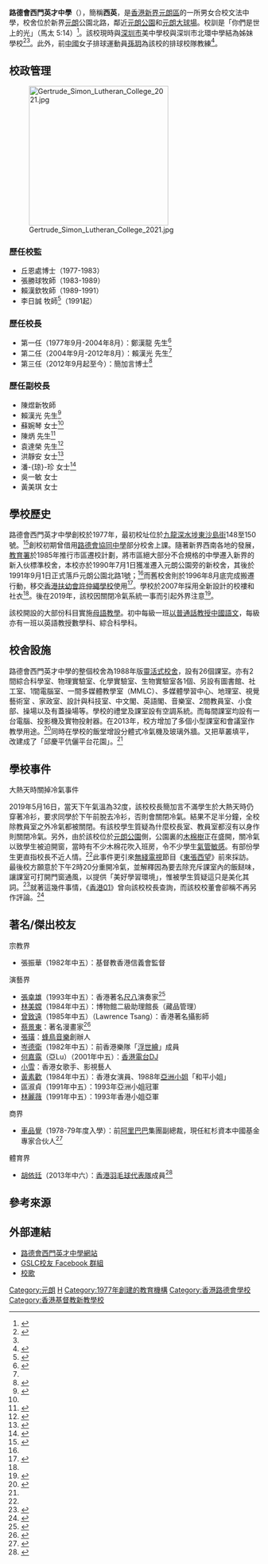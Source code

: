 {{noteTA
|1=zh-hant:蹲廁;zh-hk:踎廁;zh-mo:踎廁;zh-hans:蹲厕;
}}
{{Infobox_School 
| name = 路德會西門英才中學<br>Gertrude Simon Lutheran College
| image= [[File:GSLC_logo.png|250px]]
| motto= 「你們是世上的光」（太5:14）<br> You are the light of the world. (Matthew 5:14)
| established= 1977年 
| area= 約5300平方米
| type= [[資助學校|資助學校]]
| principal =  簡加言博士
| vice_principal = 洪靜安女士、黃美琪女士、吳一敏女士
| assistant_principal     =陳嘉敏女士、何家豪先生
| publication = 校訊
| faculty =  
| enrollment =  690人（2020-21年度）
| district = [[元朗區|元朗區]]
| address = [[香港|香港]][[新界|新界]][[元朗|元朗]]公園北路1號 
| language = [[中文|中文]]為主
| tel = (852) 2478 2552 
| website = https://www.gslc.edu.hk
}}
'''路德會西門英才中學'''（{{lang-en|Gertrude Simon Lutheran College}}），簡稱'''西英'''，是[[香港|香港]][[新界|新界]][[元朗區|元朗區]]的一所男女合校文法中學，校舍位於新界[[元朗|元朗]]公園北路，鄰近[[元朗公園|元朗公園]]和[[元朗大球場|元朗大球場]]。校訓是「你們是世上的光」（馬太 5:14）<ref name="校訊2014年3月">{{cite web |url=http://home.gslc.edu.hk/schoolweb/newsletter/4.pdf |title=校訊 |last= |first= |date=2014-3 |website= |publisher=路德會西門英才中學 |access-date=2019-09-20|quote= |archive-url=https://web.archive.org/web/20190920093441/http://home.gslc.edu.hk/schoolweb/newsletter/4.pdf |archive-date=2019-09-20 |dead-url=yes }}</ref>。該校現時與[[深圳市|深圳市]]美中學校與深圳市北環中學結為姊妹學校<ref>{{cite web |url=http://home.gslc.edu.hk/schoolweb/newsletter/2.pdf |title=校訊 |last= |first= |date=2013-6 |website= |publisher=路德會西門英才中學 |access-date=2019-09-20|quote= |archive-url=https://web.archive.org/web/20190920093440/http://home.gslc.edu.hk/schoolweb/newsletter/2.pdf |archive-date=2019-09-20 |dead-url=yes }}</ref><ref name="校訊2014年3月" />。此外，前[[中國|中國]]女子排球運動員[[孫玥|孫玥]]為該校的排球校隊教練<ref>{{cite web |url=http://home.gslc.edu.hk/schoolweb/newsletter/12.pdf |title=校訊 |last= |first= |date=2016-10 |website= |publisher=路德會西門英才中學 |access-date=2019-09-20|quote= |archive-url=https://web.archive.org/web/20190921070731/http://home.gslc.edu.hk/schoolweb/newsletter/12.pdf |archive-date=2019-09-21 |dead-url=yes }}</ref>。

==校政管理==
[[File:Gertrude_Simon_Lutheran_College_2021.jpg|280px]]

===歷任校監===
*丘恩處博士（1977-1983）
*張勝球牧師（1983-1989）
*賴漢欽牧師（1989-1991）
*李日誠 牧師<ref name="英才之聲第25期（乙）">{{cite web |url=http://home.gslc.edu.hk/schoolweb/elites/0708/0708elites.pdf |title=英才之聲第25期（乙） |last= |first= |date=2007-8 |website= |publisher=路德會西門英才中學 |access-date=2019-09-20|quote= |archive-url=https://web.archive.org/web/20090219071046/http://home.gslc.edu.hk/schoolweb/elites/0708/0708elites.pdf |archive-date=2009-02-19 |dead-url=yes }}</ref>（1991起）

=== 歷任校長 ===
* 第一任（1977年9月-2004年8月）：鄭漢龍 先生<ref name="六十周年校慶紀念特刊">{{cite web |url=http://www.cls.edu.hk/attachment/upload/60_anniversary_Commemorative_publication.pdf |title=六十周年校慶紀念特刊 |last= |first= |date=2013 |website= |publisher=路德會協同中學 |access-date=2019-09-20|quote= |archive-date=2020-08-05 |archive-url=https://web.archive.org/web/20200805143321/http://www.cls.edu.hk/attachment/upload/60_anniversary_Commemorative_publication.pdf |dead-url=no }}</ref>
* 第二任（2004年9月-2012年8月）：賴漢光 先生<ref name="六十周年校慶紀念特刊" />
* 第三任（2012年9月起至今）：簡加言博士<ref>{{cite news | title=﻿簡加言博士 書香育英才 | url=http://www.takungpao.com.hk/hongkong/text/2018/0207/144735.html | format= | publisher=香港大公報 | date=2018-02-07| accessdate=2019-09-20| quote= | archive-date=2019-09-20 | archive-url=https://web.archive.org/web/20190920090521/http://www.takungpao.com.hk/hongkong/text/2018/0207/144735.html | dead-url=no }}</ref>

===歷任副校長===
*陳煜新牧師
* 賴漢光 先生<ref name="英才之聲第25期（甲）">{{cite web |url=http://home.gslc.edu.hk/schoolweb/elites/sections_03.htm |title=英才之聲第25期（甲） |last= |first= |date=2006 |website= |publisher=路德會西門英才中學 |access-date=2019-09-20|quote= |archive-url=https://web.archive.org/web/20090210035656/http://home.gslc.edu.hk/schoolweb/elites/sections_03.htm |archive-date=2009-02-10 |dead-url=yes }}</ref>
* 蘇婉琴 女士<ref name="英才之聲第25期（甲）" />
* 陳炳 先生<ref>{{cite web |url=http://home.gslc.edu.hk/schoolweb/teachers/03MrChan/ |title=副校長檔案 |last= |first= |date= |website= |publisher=路德會西門英才中學 |access-date=2019-09-20|quote= |archive-url=https://web.archive.org/web/20190920090528/http://home.gslc.edu.hk/schoolweb/teachers/03MrChan/ |archive-date=2019-09-20 |dead-url=yes }}</ref>
* 袁達榮 先生<ref>{{cite web |url=http://home.gslc.edu.hk/schoolweb/newsletter/6.pdf |title=校訊 |last= |first= |date=2014-10 |website= |publisher=路德會西門英才中學 |access-date=2019-09-20|quote= |archive-url=https://web.archive.org/web/20190920090519/http://home.gslc.edu.hk/schoolweb/newsletter/6.pdf |archive-date=2019-09-20 |dead-url=yes }}</ref>
* 洪靜安 女士<ref>{{cite web |url=https://www.hkcea.edu.hk/tc/award/%E7%AC%AC%E4%BA%8C%E5%B1%86%E5%8D%93%E8%B6%8A%E6%95%99%E8%82%B2%E8%A1%8C%E6%94%BF%E4%BA%BA%E5%93%A1%E7%8D%8E%E5%8B%B5%E8%A8%88%E5%8A%83-2014-16 |title=第二屆卓越教育行政人員獎勵計劃 (2014-16) |last= |first= |date=2015 |website= |publisher=香港教育行政學會 |access-date=2019-09-20|quote=}}</ref>
* 潘-{琼}-珍 女士<ref>{{cite web |url=http://home.gslc.edu.hk/schoolweb/schoolwebsite/News/2018-2019%20%E8%B7%AF%E5%BE%B7%E6%9C%83%E8%A5%BF%E9%96%80%E8%8B%B1%E6%89%8D%E4%B8%AD%E5%AD%B8%E3%80%8C%E8%87%AA%E4%B8%BB%E5%AD%B8%E7%BF%92%E5%85%AC%E9%96%8B%E8%AA%B2%E3%80%8D%E5%A0%B1%E5%90%8D%E8%A1%A8.pdf |title=香港中學校長會 2018-2019「自主學習節–公開課」 |last= |first= |date=2018 |website= |publisher=路德會西門英才中學 |access-date=2019-09-20|quote= }}{{Dead link|date=2020年3月 |bot=InternetArchiveBot |fix-attempted=yes }}</ref>
* 吳一敏 女士
* 黃美琪 女士

==學校歷史==
路德會西門英才中學創校於1977年，最初校址位於[[九龍|九龍]][[深水埗|深水埗]][[東沙島街|東沙島街]]148至150號。<ref name="香港路德會救主基督堂">{{cite news | title=香港路德會救主基督堂 | url=http://www.christianweekly.net/2010/ta21373.htm | format= | publisher=基督教週報第2401期 | date=2010-08-29| accessdate=2019-09-20| quote= | archive-date=2019-09-20 | archive-url=https://web.archive.org/web/20190920090521/http://www.christianweekly.net/2010/ta21373.htm | dead-url=no }}</ref>創校初期曾借用[[路德會協同中學|路德會協同中學]]部分校舍上課。隨著新界西南各地的發展，[[香港教育局|教育署]]於1985年推行市區遷校計劃，將市區絕大部分不合規格的中學遷入新界的新入伙標準校舍，本校亦於1990年7月1日獲准遷入元朗公園旁的新校舍，其後於1991年9月1日正式落戶元朗公園北路1號；<ref name="香港路德會救主基督堂" />而舊校舍則於1996年8月底完成搬遷行動，移交[[香港扶幼會許仲繩學校|香港扶幼會許仲繩學校]]使用<ref>{{cite web |url=http://www.sbc.org.hk/service-units/sbchcsms |title=許仲繩紀念學校 |last= |first= |date= |website= |publisher=香港扶幼會 |access-date=2019-09-21|quote= |archive-date=2019-09-21 |archive-url=https://web.archive.org/web/20190921070732/http://www.sbc.org.hk/service-units/sbchcsms |dead-url=no }}</ref>。學校於2007年採用全新設計的校褸和社衣<ref name="英才之聲第25期（乙）" />。後在2019年，該校因關閉冷氣系統一事而引起外界注意<ref>{{cite news | title=【冷衫風雲】熄冷氣揭霸道校政 坐廁改踎廁 內地交流團收費超額 | url=https://www.hk01.com/%E7%AA%81%E7%99%BC/336023/%E5%86%B7%E8%A1%AB%E9%A2%A8%E9%9B%B2-%E7%86%84%E5%86%B7%E6%B0%A3%E6%8F%AD%E9%9C%B8%E9%81%93%E6%A0%A1%E6%94%BF-%E5%9D%90%E5%BB%81%E6%94%B9%E8%B8%8E%E5%BB%81-%E5%85%A7%E5%9C%B0%E4%BA%A4%E6%B5%81%E5%9C%98%E6%94%B6%E8%B2%BB%E8%B6%85%E9%A1%8D | format= | publisher=香港01 | date=2019-06-03| accessdate=2019-09-20| quote= | archive-date=2019-09-20 | archive-url=https://web.archive.org/web/20190920090534/https://www.hk01.com/%E7%AA%81%E7%99%BC/336023/%E5%86%B7%E8%A1%AB%E9%A2%A8%E9%9B%B2-%E7%86%84%E5%86%B7%E6%B0%A3%E6%8F%AD%E9%9C%B8%E9%81%93%E6%A0%A1%E6%94%BF-%E5%9D%90%E5%BB%81%E6%94%B9%E8%B8%8E%E5%BB%81-%E5%85%A7%E5%9C%B0%E4%BA%A4%E6%B5%81%E5%9C%98%E6%94%B6%E8%B2%BB%E8%B6%85%E9%A1%8D | dead-url=no }}</ref>。

該校開設的大部份科目實施[[母語教學|母語教學]]。初中每級一班[[以普通話教授中文科|以普通話教授中國語文]]，每級亦有一班以英語教授數學科、綜合科學科。

==校舍設施==
路德會西門英才中學的整個校舍為1988年版[[靈活式校舍|靈活式校舍]]，設有26個課室。亦有2間綜合科學室、物理實驗室、化學實驗室、生物實驗室各1個、另設有圖書館、社工室、1間電腦室、一間多媒體教學室（MMLC）、多媒體學習中心、地理室、視覺藝術室 、家政室、設計與科技室、中文閣、英語閣、音樂室、2間教員室、小食部、操場以及有蓋操場等。學校的禮堂及課室設有空調系統。而每間課室均設有一台電腦、投影機及實物投射器。在2013年，校方增加了多個小型課室和會議室作教學用途。<ref name="校訊2013年10月">{{cite web |url=http://home.gslc.edu.hk/schoolweb/newsletter/2.pdf |title=校訊 |last= |first= |date=2013-6 |website= |publisher=路德會西門英才中學 |access-date=2019-09-20|quote= |archive-url=https://web.archive.org/web/20190920093440/http://home.gslc.edu.hk/schoolweb/newsletter/2.pdf |archive-date=2019-09-20 |dead-url=yes }}</ref>同時在學校的飯堂增設分體式冷氣機及玻璃外牆。又把草叢填平，改建成了「邱慶平伉儷平台花園」。<ref name="校訊2013年10月" />

==學校事件==
{{refimprovesect|time=2019-12-05}}
;大熱天時關掉冷氣事件
2019年5月16日，當天下午氣溫為32度，該校校長簡加言不滿學生於大熱天時仍穿著冷衫，要求同學於下午前脫去冷衫，否則會關閉冷氣。結果不足半分鐘，全校除教員室之外冷氣都被關閉。有該校學生質疑為什麼校長室、教員室都沒有以身作則關閉冷氣。另外，由於該校位於[[元朗公園|元朗公園]]側，公園裏的[[木棉樹|木棉樹]]正在盛開，關冷氣以致學生被迫開窗，當時有不少木棉花吹入班房，令不少學生[[氣管敏感|氣管敏感]]。有部份學生更直指校長不近人情。<ref name="大熱天時熄冷氣引不少學生不滿"/>此事件更引來[[無綫電視|無綫電視]]節目《[[東張西望|東張西望]]》前來採訪。最後校方願意於下午2時20分重開冷氣，並解釋因為要去除充斥課室內的飯餸味，讓課室可打開門窗通風，以提供「美好學習環境」，惟被學生質疑這只是美化其詞。<ref name="大熱天時熄冷氣引不少學生不滿">{{cite web|url=https://skypost.ulifestyle.com.hk/article/2356799/|title=直擊元朗中學校長32度要全校熄冷氣真相，受害學生無懼追擊上《東張西望》剖白|date=2019-05-23|publisher=晴報|language=中文|access-date=2019-12-06|quote=|archive-date=2020-07-13|archive-url=https://web.archive.org/web/20200713125612/https://skypost.ulifestyle.com.hk/article/2356799/|dead-url=no}}</ref>就著這幾件事情，《[[香港01|香港01]]》曾向該校校長查詢，而該校校董會卻稱不再另作評論。<ref name="熄冷氣揭霸道校政　坐廁改踎廁　內地交流團收費超額">{{cite web|title=熄冷氣揭霸道校政 坐廁改踎廁 內地交流團收費超額|url=https://www.hk01.com/突發/336023/冷衫風雲-熄冷氣揭霸道校政-坐廁改踎廁-內地交流團收費超額|date=2019-06-03|publisher=香港01|language=中文|dead-url=no|quote=|access-date=2019-12-06|archive-date=2019-09-20|archive-url=https://web.archive.org/web/20190920090534/https://www.hk01.com/%E7%AA%81%E7%99%BC/336023/%E5%86%B7%E8%A1%AB%E9%A2%A8%E9%9B%B2-%E7%86%84%E5%86%B7%E6%B0%A3%E6%8F%AD%E9%9C%B8%E9%81%93%E6%A0%A1%E6%94%BF-%E5%9D%90%E5%BB%81%E6%94%B9%E8%B8%8E%E5%BB%81-%E5%85%A7%E5%9C%B0%E4%BA%A4%E6%B5%81%E5%9C%98%E6%94%B6%E8%B2%BB%E8%B6%85%E9%A1%8D}}</ref>

==著名/傑出校友==
{{see also|Category:路德會西門英才中學校友}}

;宗教界
*張振華（1982年中五）：基督教香港信義會監督

;演藝界
*[[張幸雄|張幸雄]]（1993年中五）：香港著名[[尺八|尺八]]演奏家<ref>{{cite web |url=http://home.gslc.edu.hk/schoolweb/newsletter/9.pdf |title=校訊 |last= |first= |date=2015-10 |website= |publisher=路德會西門英才中學 |access-date=2019-09-20|quote= |archive-url=https://web.archive.org/web/20190920090525/http://home.gslc.edu.hk/schoolweb/newsletter/9.pdf |archive-date=2019-09-20 |dead-url=yes }}</ref>
*[[林美嫦|林美嫦]]（1984年中五）：博物館二級助理館長（藏品管理）
*[[曾致遠|曾致遠]]（1985年中五）（Lawrence Tsang）：香港著名攝影師
*[[蔡景東|蔡景東]]：著名漫畫家<ref>{{cite web |url=http://home.gslc.edu.hk/schoolweb/schoolwebsite/periodical/book/%E8%8B%B1%E6%89%8D%E4%B9%8B%E8%81%B21314elites(2013Sep).pdf |title=英才之聲第32期 |last= |first= |date=2013-9 |website= |publisher=路德會西門英才中學 |access-date=2019-09-20|quote= }}{{Dead link|date=2020年3月 |bot=InternetArchiveBot |fix-attempted=yes }}</ref>
*[[張璜|張璜]]：[[蜂鳥音樂|蜂鳥音樂]]創辦人	
*[[岑德衛|岑德衛]]（1982年中五）：前香港樂隊「[[浮世繪_(樂隊)|浮世繪]]」成員
*[[何嘉露|何嘉露]]（亞Lu）（2001年中五）：[[香港電台|香港電台]][[DJ|DJ]]
*[[小雪_(香港)|小雪]]：香港女歌手、影視藝人
*[[黃素歡|黃素歡]]（1984年中五）：香港女演員、1988年[[亞洲小姐|亞洲小姐]]「和平小姐」
*區淑貞（1991年中五）：1993年亞洲小姐冠軍
*[[林麗薇|林麗薇]]（1991年中五）：1993年香港小姐亞軍
 
;商界	
*[[車品覺|車品覺]]（1978-79年度入學）：前[[阿里巴巴|阿里巴巴]]集團副總裁，現任紅杉資本中國基金專家合伙人<ref>{{cite web |url=http://home.gslc.edu.hk/schoolweb/newsletter/14.pdf |title=校訊 |last= |first= |date=2017-6 |website= |publisher=路德會西門英才中學 |access-date=2019-09-20|quote= |archive-url=https://web.archive.org/web/20190920070456/http://home.gslc.edu.hk/schoolweb/newsletter/14.pdf |archive-date=2019-09-20 |dead-url=yes }}</ref>

;體育界
*[[胡依廷|胡依廷]]（2013年中六）：[[香港羽毛球代表隊|香港羽毛球代表隊]]成員<ref>{{cite web |url=http://www.hkssf-ext.org.hk/external/Past%20Results/Jing%20Ying/JY%2012%20-13/JYBD_Result_1213.pdf |title=2012 – 2013年度全港學界精英羽毛年度全港學界精英羽毛球比賽 |last= |first= |date=2013 |website= |publisher=香港學界體育聯會 |access-date=2019-09-20|quote= |archive-date=2017-10-08 |archive-url=https://web.archive.org/web/20171008101432/http://www.hkssf-ext.org.hk/external/Past%20Results/Jing%20Ying/JY%2012%20-13/JYBD_Result_1213.pdf |dead-url=no }}</ref>

==參考來源==
{{reflist|2}}

==外部連結==
*[http://www.gslc.edu.hk/ 路德會西門英才中學網站] {{Wayback|url=http://www.gslc.edu.hk/ |date=20111210235735 }}
*[http://www.facebook.com/profile.php?id=1008259652&ref=profile#!/group.php?gid=6465326978&ref=tsFacebook GSLC校友 Facebook 群組]{{dead link|date=2018年4月 |bot=InternetArchiveBot |fix-attempted=yes }}
*[http://www.youtube.com/watch?v=2v4LFKlghsk/ 校歌]

[[Category:元朗|Category:元朗]]
[[Category:元朗區中學|H]]
[[Category:1977年創建的教育機構|Category:1977年創建的教育機構]]
[[Category:香港路德會學校|Category:香港路德會學校]]
[[Category:香港基督教新教學校|Category:香港基督教新教學校]]